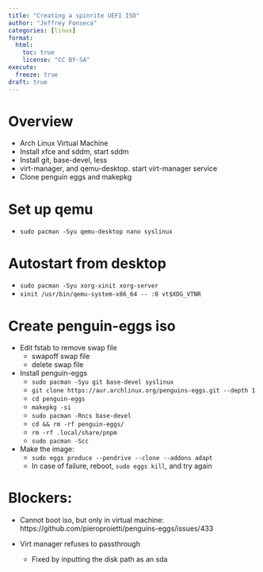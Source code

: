 ```yaml
---
title: "Creating a spinrite UEFI ISO"
author: "Jeffrey Fonseca"
categories: [linux]
format: 
  html:
    toc: true
    license: "CC BY-SA"
execute:
  freeze: true
draft: true
---
```



# Overview

* Arch Linux Virtual Machine
* Install xfce and sddm, start sddm
* Install git, base-devel, less
* virt-manager, and qemu-desktop. start virt-manager service
* Clone penguin eggs and makepkg


# Set up qemu



* `sudo pacman -Syu qemu-desktop nano syslinux`


# Autostart from desktop

* `sudo pacman -Syu xorg-xinit xorg-server`
* `xinit /usr/bin/qemu-system-x86_64 -- :0 vt$XDG_VTNR`


# Create penguin-eggs iso


* Edit fstab to remove swap file
  * swapoff swap file
  * delete swap file

* Install penguin-eggs
    * `sudo pacman -Syu git base-devel syslinux`
    * `git clone https://aur.archlinux.org/penguins-eggs.git --depth 1`
    * `cd penguin-eggs`
    * `makepkg -si`
    * `sudo pacman -Rncs base-devel`
    * `cd && rm -rf penguin-eggs/`
    * `rm -rf .local/share/pnpm`
    *  `sudo pacman -Scc`
* Make the image:
    * `sudo eggs produce --pendrive --clone --addons adapt`
    * In case of failure, reboot, `sudo eggs kill`, and try again



# Blockers:

* Cannot boot iso, but only in virtual machine: https://github.com/pieroproietti/penguins-eggs/issues/433

* Virt manager refuses to passthrough
    * Fixed by inputting the disk path as an sda


